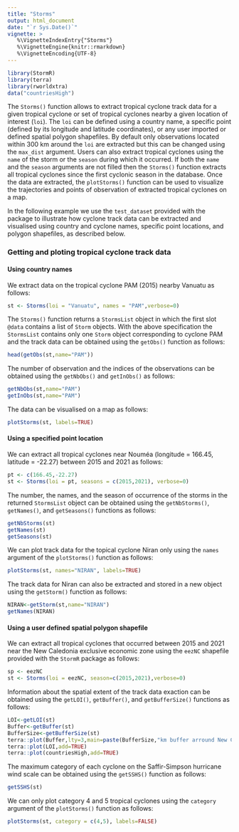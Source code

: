 ```yaml
---
title: "Storms"
output: html_document
date: "`r Sys.Date()`"
vignette: >
   %\VignetteIndexEntry{"Storms"}
   %\VignetteEngine{knitr::rmarkdown}
   %\VignetteEncoding{UTF-8}
---
```





``` r
library(StormR)
library(terra)
library(rworldxtra)
data("countriesHigh")
```

The `Storms()` function allows to extract tropical cyclone track data for a given tropical cyclone or set of tropical cyclones nearby a given location of interest (`loi`). The `loi` can be defined using a country name, a specific point (defined by its longitude and latitude coordinates), or any user imported or defined spatial polygon shapefiles. By default only observations located within 300 km around the `loi` are extracted but this can be changed using the `max_dist` argument. Users can also extract tropical cyclones using the `name` of the storm or the `season` during which it occurred. If both the `name` and the `season` arguments are not filled then the `Storms()` function extracts all tropical cyclones since the first cyclonic season in the database. Once the data are extracted, the `plotStorms()` function can be used to visualize the trajectories and points of observation of extracted tropical cyclones on a map.

In the following example we use the `test_dataset` provided with the package to illustrate how cyclone track data can be extracted and visualised using country and cyclone names, specific point locations, and polygon shapefiles, as described below.   

### Getting and ploting tropical cyclone track data

#### Using country names

We extract data on the tropical cyclone PAM (2015) nearby Vanuatu as follows:  

``` r
st <- Storms(loi = "Vanuatu", names = "PAM",verbose=0)
```

The `Storms()` function returns a `StormsList` object in which the first slot `@data` contains a list of `Storm` objects. With the above specification the `StormsList` contains only one `Storm` object corresponding to cyclone PAM and the track data can be obtained using the `getObs()` function as follows:

``` r
head(getObs(st,name="PAM"))
```

The number of observation and the indices of the observations can be obtained using the `getNbObs()` and `getInObs()` as follows:

``` r
getNbObs(st,name="PAM")
getInObs(st,name="PAM")
```

The data can be visualised on a map as follows:

``` r
plotStorms(st, labels=TRUE)
```

#### Using a specified point location

We can extract all tropical cyclones near Nouméa (longitude = 166.45, latitude = -22.27) between 2015 and 2021 as follows:

``` r
pt <- c(166.45,-22.27)
st <- Storms(loi = pt, seasons = c(2015,2021), verbose=0)
```

The number, the names, and the season of occurrence of the storms in the returned `StormsList` object can be obtained using the `getNbStorms()`, `getNames()`, and `getSeasons()` functions as follows:

``` r
getNbStorms(st)
getNames(st)
getSeasons(st)
```

We can plot track data for the topical cyclone Niran only using the `names` argument of the `plotStorms()` function as follows:

``` r
plotStorms(st, names="NIRAN", labels=TRUE)
```

The track data for Niran can also be extracted and stored in a new object using the `getStorm()` function as follows:

``` r
NIRAN<-getStorm(st,name="NIRAN")
getNames(NIRAN)
```

#### Using a user defined spatial polygon shapefile 

We can extract all tropical cyclones that occurred between 2015 and 2021 near the New Caledonia exclusive economic zone using the `eezNC` shapefile provided with the `StormR` package as follows:

``` r
sp <- eezNC
st <- Storms(loi = eezNC, season=c(2015,2021),verbose=0)
```

Information about the spatial extent of the track data exaction can be obtained using the `getLOI()`, `getBuffer()`, and `getBufferSize()` functions as follows:

``` r
LOI<-getLOI(st)
Buffer<-getBuffer(st)
BufferSize<-getBufferSize(st)
terra::plot(Buffer,lty=3,main=paste(BufferSize,"km buffer arround New Caledonian EEZ",sep=" "))
terra::plot(LOI,add=TRUE)
terra::plot(countriesHigh,add=TRUE)
```

The maximum category of each cyclone on the Saffir-Simpson hurricane wind scale can be obtained using the `getSSHS()` function as follows:

``` r
getSSHS(st)
```

We can only plot category 4 and 5 tropical cyclones using the `category` argument of the `plotStorms()` function as follows:

``` r
plotStorms(st, category = c(4,5), labels=FALSE)
```
